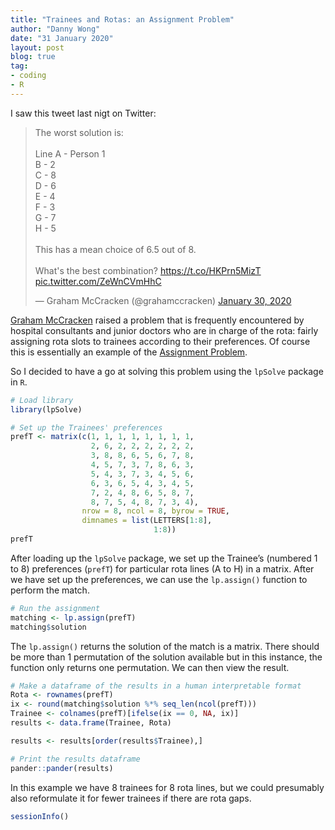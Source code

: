 ```yaml
---
title: "Trainees and Rotas: an Assignment Problem"
author: "Danny Wong"
date: "31 January 2020"
layout: post
blog: true
tag:
- coding
- R
---
```


I saw this tweet last nigt on Twitter:

<blockquote class="twitter-tweet"><p lang="en" dir="ltr">The worst solution is:<br><br>Line A - Person 1<br> B - 2<br> C - 8<br> D - 6<br> E - 4<br> F - 3<br> G - 7<br> H - 5<br><br>This has a mean choice of 6.5 out of 8. <br><br>What&#39;s the best combination? <a href="https://t.co/HKPrn5MizT">https://t.co/HKPrn5MizT</a> <a href="https://t.co/ZeWnCVmHhC">pic.twitter.com/ZeWnCVmHhC</a></p>&mdash; Graham McCracken (@grahamccracken) <a href="https://twitter.com/grahamccracken/status/1222933576347504642?ref_src=twsrc%5Etfw">January 30, 2020</a></blockquote> <script async src="https://platform.twitter.com/widgets.js" charset="utf-8"></script>

[Graham McCracken](https://twitter.com/grahamccracken) raised a problem that is frequently encountered by hospital consultants and junior doctors who are in charge of the rota: fairly assigning rota slots to trainees according to their preferences. Of course this is essentially an example of the [Assignment Problem](https://en.wikipedia.org/wiki/Assignment_problem).

So I decided to have a go at solving this problem using the `lpSolve` package in `R`.

```r
# Load library
library(lpSolve)

# Set up the Trainees' preferences
prefT <- matrix(c(1, 1, 1, 1, 1, 1, 1, 1,
                  2, 6, 2, 2, 2, 2, 2, 2,
                  3, 8, 8, 6, 5, 6, 7, 8,
                  4, 5, 7, 3, 7, 8, 6, 3,
                  5, 4, 3, 7, 3, 4, 5, 6,
                  6, 3, 6, 5, 4, 3, 4, 5,
                  7, 2, 4, 8, 6, 5, 8, 7,
                  8, 7, 5, 4, 8, 7, 3, 4),
                nrow = 8, ncol = 8, byrow = TRUE,
                dimnames = list(LETTERS[1:8],
                                1:8))
prefT
```

After loading up the `lpSolve` package, we set up the Trainee's (numbered 1 to 8) preferences (`prefT`) for particular rota lines (A to H) in a matrix. After we have set up the preferences, we can use the `lp.assign()` function to perform the match.

```r
# Run the assignment
matching <- lp.assign(prefT)
matching$solution
```

The `lp.assign()` returns the solution of the match is a matrix. There should be more than 1 permutation of the solution available but in this instance, the function only returns one permutation. We can then view the result.

```r
# Make a dataframe of the results in a human interpretable format
Rota <- rownames(prefT)
ix <- round(matching$solution %*% seq_len(ncol(prefT)))
Trainee <- colnames(prefT)[ifelse(ix == 0, NA, ix)]
results <- data.frame(Trainee, Rota)

results <- results[order(results$Trainee),]

# Print the results dataframe
pander::pander(results)
```

In this example we have 8 trainees for 8 rota lines, but we could presumably also reformulate it for fewer trainees if there are rota gaps.

```r
sessionInfo()
```